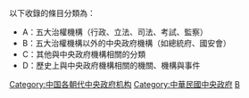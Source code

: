 以下收錄的條目分類為：
*A：五大治權機構（行政、立法、司法、考試、監察）
*B：五大治權機構以外的中央政府機構（如總統府、國安會）
*C：其他與中央政府機構相關的分類
*D：歷史上與中央政府機構相關的機關、機構與事件

[[Category:中国各朝代中央政府机构|Category:中国各朝代中央政府机构]]
[[Category:中華民國中央政府|Category:中華民國中央政府]]
[[Category:中華民國政府機構|B]]
